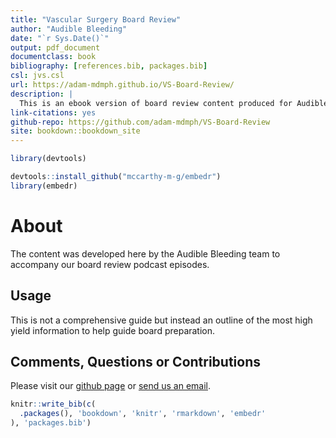 ```yaml
--- 
title: "Vascular Surgery Board Review"
author: "Audible Bleeding"
date: "`r Sys.Date()`"
output: pdf_document
documentclass: book
bibliography: [references.bib, packages.bib]
csl: jvs.csl
url: https://adam-mdmph.github.io/VS-Board-Review/
description: |
  This is an ebook version of board review content produced for Audible Bleeding: The Vascular Surgery Podcast
link-citations: yes
github-repo: https://github.com/adam-mdmph/VS-Board-Review
site: bookdown::bookdown_site
---
```



```r
library(devtools)

devtools::install_github("mccarthy-m-g/embedr")
library(embedr)
```


# About

The content was developed here by the Audible Bleeding team to accompany our board review podcast episodes.

## Usage 

This is not a comprehensive guide but instead an outline of the most high yield information to help guide board preparation.

## Comments, Questions or Contributions

Please visit our [github page](https://github.com/adam-mdmph/VS-Board-Review) or [send us an email](mailto:audiblebleeding@vascularsociety.org).


```r
knitr::write_bib(c(
  .packages(), 'bookdown', 'knitr', 'rmarkdown', 'embedr'
), 'packages.bib')
```
